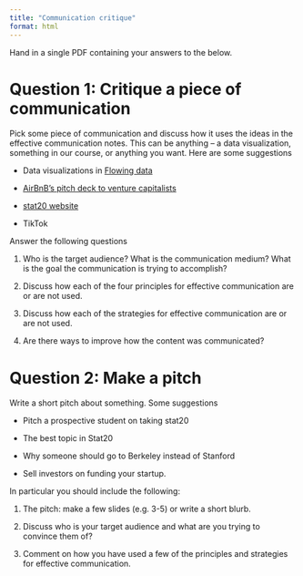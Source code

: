 ```yaml
---
title: "Communication critique"
format: html
---
```


Hand in a single PDF containing your answers to the below.

# Question 1: Critique a piece of communication

Pick some piece of communication and discuss how it uses the ideas in the effective communication notes. This can be anything -- a data visualization, something in our course, or anything you want. Here are some suggestions\


- Data visualizations in [Flowing data](https://flowingdata.com/made-by-flowingdata/)

- [AirBnB's pitch deck to venture capitalists](https://www.slideshare.net/PitchDeckCoach/airbnb-first-pitch-deck-editable)

- [stat20 website](https://www.stat20.org/)

- TikTok


Answer the following questions

1.   Who is the target audience? What is the communication medium? What is the goal the communication is trying to accomplish?

2.   Discuss how each of the four principles for effective communication are or are not used.

3.   Discuss how each of the strategies for effective communication are or are not used.

4.   Are there ways to improve how the content was communicated?


# Question 2: Make a pitch

Write a short pitch about something. Some suggestions

- Pitch a prospective student on taking stat20

- The best topic in Stat20

- Why someone should go to Berkeley instead of Stanford

- Sell investors on funding your startup.

In particular you should include the following:

1. The pitch: make a few slides (e.g. 3-5) or write a short blurb. 

2. Discuss who is your target audience and what are you trying to convince them of?

3. Comment on how you have used a few of the principles and strategies for effective communication.


